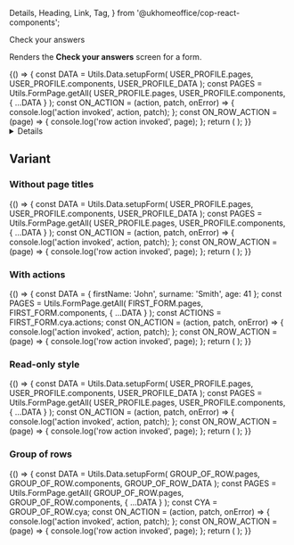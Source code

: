 <!-- Global imports -->

  Details,
  Heading,
  Link,
  Tag,
} from '@ukhomeoffice/cop-react-components';

<!-- Local imports -->


<!-- JSON documents -->


<Meta
  title='Components/Check your answers'
  id='D-CheckYourAnswers'
  component={CheckYourAnswers}
  decorators={[withMock]}
/>

<Heading size='xl' caption='Components'>
  Check your answers
</Heading>

Renders the **Check your answers** screen for a form.

<Canvas withToolbar>
  <Story
    name='Default'
    parameters={{
      mockData: [
        {
          url: `${USER_PROFILE_DATA.urls.refData}/areYouACivilServant`,
          method: 'GET',
          status: 200,
          response: CIVIL_SERVANT,
        },
        {
          url: `${USER_PROFILE_DATA.urls.refData}/grade`,
          method: 'GET',
          status: 200,
          response: GRADE,
        },
        {
          url: `${USER_PROFILE_DATA.urls.refData}/team`,
          method: 'GET',
          status: 200,
          response: TEAMS,
        },
      ],
    }}
  >
    {() => {
      const DATA = Utils.Data.setupForm(
        USER_PROFILE.pages,
        USER_PROFILE.components,
        USER_PROFILE_DATA
      );
      const PAGES = Utils.FormPage.getAll(
        USER_PROFILE.pages,
        USER_PROFILE.components,
        { ...DATA }
      );
      const ON_ACTION = (action, patch, onError) => {
        console.log('action invoked', action, patch);
      };
      const ON_ROW_ACTION = (page) => {
        console.log('row action invoked', page);
      };
      return (
        <CheckYourAnswers
          pages={PAGES}
          onAction={ON_ACTION}
          onRowAction={ON_ROW_ACTION}
        />
      );
    }}
  </Story>
</Canvas>

<Details summary='Properties' className='no-indent'>
  <ArgsTable of={CheckYourAnswers} />
</Details>

## Variant

### Without page titles

<Canvas>
  <Story
    name='No page titles'
    parameters={{
      mockData: [
        {
          url: `${USER_PROFILE_DATA.urls.refData}/areYouACivilServant`,
          method: 'GET',
          status: 200,
          response: CIVIL_SERVANT,
        },
        {
          url: `${USER_PROFILE_DATA.urls.refData}/grade`,
          method: 'GET',
          status: 200,
          response: GRADE,
        },
        {
          url: `${USER_PROFILE_DATA.urls.refData}/team`,
          method: 'GET',
          status: 200,
          response: TEAMS,
        },
      ],
    }}
  >
    {() => {
      const DATA = Utils.Data.setupForm(
        USER_PROFILE.pages,
        USER_PROFILE.components,
        USER_PROFILE_DATA
      );
      const PAGES = Utils.FormPage.getAll(
        USER_PROFILE.pages,
        USER_PROFILE.components,
        { ...DATA }
      );
      const ON_ACTION = (action, patch, onError) => {
        console.log('action invoked', action, patch);
      };
      const ON_ROW_ACTION = (page) => {
        console.log('row action invoked', page);
      };
      return (
        <CheckYourAnswers
          pages={PAGES}
          hide_page_titles={true}
          onAction={ON_ACTION}
          onRowAction={ON_ROW_ACTION}
        />
      );
    }}
  </Story>
</Canvas>

### With actions

<Canvas>
  <Story
    name='With actions'
    parameters={{
      mockData: [
        {
          url: `${USER_PROFILE_DATA.urls.refData}/areYouACivilServant`,
          method: 'GET',
          status: 200,
          response: CIVIL_SERVANT,
        },
        {
          url: `${USER_PROFILE_DATA.urls.refData}/grade`,
          method: 'GET',
          status: 200,
          response: GRADE,
        },
        {
          url: `${USER_PROFILE_DATA.urls.refData}/team`,
          method: 'GET',
          status: 200,
          response: TEAMS,
        },
      ],
    }}
  >
    {() => {
      const DATA = { firstName: 'John', surname: 'Smith', age: 41 };
      const PAGES = Utils.FormPage.getAll(
        FIRST_FORM.pages,
        FIRST_FORM.components,
        { ...DATA }
      );
      const ACTIONS = FIRST_FORM.cya.actions;
      const ON_ACTION = (action, patch, onError) => {
        console.log('action invoked', action, patch);
      };
      const ON_ROW_ACTION = (page) => {
        console.log('row action invoked', page);
      };
      return (
        <CheckYourAnswers
          pages={PAGES}
          hide_page_titles={true}
          actions={ACTIONS}
          onAction={ON_ACTION}
          onRowAction={ON_ROW_ACTION}
        />
      );
    }}
  </Story>
</Canvas>

### Read-only style

<Canvas>
  <Story
    name='Read-only style'
    parameters={{
      mockData: [
        {
          url: `${USER_PROFILE_DATA.urls.refData}/areYouACivilServant`,
          method: 'GET',
          status: 200,
          response: CIVIL_SERVANT,
        },
        {
          url: `${USER_PROFILE_DATA.urls.refData}/grade`,
          method: 'GET',
          status: 200,
          response: GRADE,
        },
        {
          url: `${USER_PROFILE_DATA.urls.refData}/team`,
          method: 'GET',
          status: 200,
          response: TEAMS,
        },
      ],
    }}
  >
    {() => {
      const DATA = Utils.Data.setupForm(
        USER_PROFILE.pages,
        USER_PROFILE.components,
        USER_PROFILE_DATA
      );
      const PAGES = Utils.FormPage.getAll(
        USER_PROFILE.pages,
        USER_PROFILE.components,
        { ...DATA }
      );
      const ON_ACTION = (action, patch, onError) => {
        console.log('action invoked', action, patch);
      };
      const ON_ROW_ACTION = (page) => {
        console.log('row action invoked', page);
      };
      return (
        <CheckYourAnswers
          pages={PAGES}
          hide_page_titles={true}
          onAction={ON_ACTION}
          onRowAction={ON_ROW_ACTION}
          hide_title={true}
          summaryListClassModifiers='no-border'
          noChangeAction={true}
        />
      );
    }}
  </Story>
</Canvas>


### Group of rows

<Canvas>
  <Story
    name='Group of rows'
    parameters={{
      mockData: [
        {
          url: `${USER_PROFILE_DATA.urls.refData}/areYouACivilServant`,
          method: 'GET',
          status: 200,
          response: CIVIL_SERVANT,
        },
        {
          url: `${USER_PROFILE_DATA.urls.refData}/grade`,
          method: 'GET',
          status: 200,
          response: GRADE,
        },
        {
          url: `${USER_PROFILE_DATA.urls.refData}/team`,
          method: 'GET',
          status: 200,
          response: TEAMS,
        },
      ],
    }}
  >
    {() => {
      const DATA = Utils.Data.setupForm(
        GROUP_OF_ROW.pages,
        GROUP_OF_ROW.components,
        GROUP_OF_ROW_DATA
      );
      const PAGES = Utils.FormPage.getAll(
        GROUP_OF_ROW.pages,
        GROUP_OF_ROW.components,
        { ...DATA }
      );
      const CYA = GROUP_OF_ROW.cya;
      const ON_ACTION = (action, patch, onError) => {
        console.log('action invoked', action, patch);
      };
      const ON_ROW_ACTION = (page) => {
        console.log('row action invoked', page);
      };
      return (
        <CheckYourAnswers
          pages={PAGES}
          hide_page_titles={false}
          onAction={ON_ACTION}
          onRowAction={ON_ROW_ACTION}
          groups={CYA.groups}
        />
      );
    }}
  </Story>
</Canvas>
